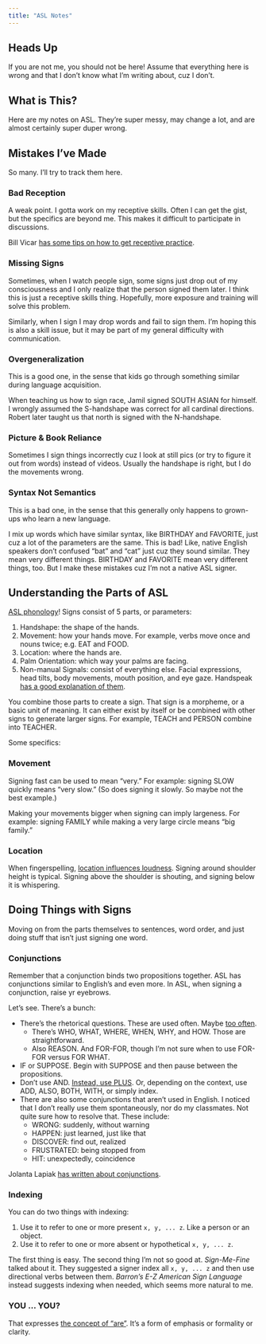 ```yaml
---
title: "ASL Notes"
---
```



## Heads Up {.unnumbered .unlisted}

If you are not me, you should not be here! Assume that everything here is wrong and that I don't know what I'm writing about, cuz I don't.


## What is This?

Here are my notes on ASL. They're super messy, may change a lot, and are almost certainly super duper wrong.


## Mistakes I've Made

So many. I'll try to track them here.

### Bad Reception

A weak point. I gotta work on my receptive skills. Often I can get the gist, but the specifics are beyond me. This makes it difficult to participate in discussions.

Bill Vicar [has some tips on how to get receptive practice](https://www.lifeprint.com/asl101/topics/receptive-asl-skills-practice.htm).

### Missing Signs

Sometimes, when I watch people sign, some signs just drop out of my consciousness and I only realize that the person signed them later. I think this is just a receptive skills thing. Hopefully, more exposure and training will solve this problem.

Similarly, when I sign I may drop words and fail to sign them. I'm hoping this is also a skill issue, but it may be part of my general difficulty with communication.

### Overgeneralization

This is a good one, in the sense that kids go through something similar during language acquisition.

When teaching us how to sign race, Jamil signed SOUTH ASIAN for himself. I wrongly assumed the S-handshape was correct for all cardinal directions. Robert later taught us that north is signed with the N-handshape.

### Picture & Book Reliance

Sometimes I sign things incorrectly cuz I look at still pics (or try to figure it out from words) instead of videos. Usually the handshape is right, but I do the movements wrong.

### Syntax Not Semantics

This is a bad one, in the sense that this generally only happens to grown-ups who learn a new language.

I mix up words which have similar syntax, like BIRTHDAY and FAVORITE, just cuz a lot of the parameters are the same. This is bad! Like, native English speakers don't confused "bat" and "cat" just cuz they sound similar. They mean very different things. BIRTHDAY and FAVORITE mean very different things, too. But I make these mistakes cuz I'm not a native ASL signer.


## Understanding the Parts of ASL

[ASL phonology](https://www.handspeak.com/learn/index.php?id=97)! Signs consist of 5 parts, or parameters:

1. Handshape: the shape of the hands.
2. Movement: how your hands move. For example, verbs move once and nouns twice; e.g. EAT and FOOD.
3. Location: where the hands are.
4. Palm Orientation: which way your palms are facing.
5. Non-manual Signals: consist of everything else. Facial expressions, head tilts, body movements, mouth position, and eye gaze. Handspeak [has a good explanation of them](https://www.handspeak.com/learn/index.php?id=158).

You combine those parts to create a sign. That sign is a morpheme, or a basic unit of meaning. It can either exist by itself or be combined with other signs to generate larger signs. For example, TEACH and PERSON combine into TEACHER.

Some specifics:

### Movement

Signing fast can be used to mean "very." For example: signing SLOW quickly means "very slow." (So does signing it slowly. So maybe not the best example.)

Making your movements bigger when signing can imply largeness. For example: signing FAMILY while making a very large circle means "big family."

### Location

When fingerspelling, [location influences loudness](https://youtu.be/IeeMM7Nts6I). Signing around shoulder height is typical. Signing above the shoulder is shouting, and signing below it is whispering.


## Doing Things with Signs

Moving on from the parts themselves to sentences, word order, and just doing stuff that isn't just signing one word.

### Conjunctions

Remember that a conjunction binds two propositions together. ASL has conjunctions similar to English's and even more. In ASL, when signing a conjunction, raise yr eyebrows.

Let's see. There's a bunch:

- There's the rhetorical questions. These are used often. Maybe [too often](https://youtu.be/c-tT_VWfyNU).
  + There's WHO, WHAT, WHERE, WHEN, WHY, and HOW. Those are straightforward.
  + Also REASON. And FOR-FOR, though I'm not sure when to use FOR-FOR versus FOR WHAT.
- IF or SUPPOSE. Begin with SUPPOSE and then pause between the propositions.
- Don't use AND. [Instead, use PLUS](https://lifeprint.com/asl101/pages-signs/a/and.htm). Or, depending on the context, use ADD, ALSO, BOTH, WITH, or simply index.
- There are also some conjunctions that aren't used in English. I noticed that I don't really use them spontaneously, nor do my classmates. Not quite sure how to resolve that. These include:
  + WRONG: suddenly, without warning
  + HAPPEN: just learned, just like that
  + DISCOVER: find out, realized
  + FRUSTRATED: being stopped from
  + HIT: unexpectedly, coincidence

Jolanta Lapiak [has written about conjunctions](https://www.handspeak.com/learn/index.php?id=35).

### Indexing

You can do two things with indexing:

1. Use it to refer to one or more present `x, y, ... z`. Like a person or an object.
2. Use it to refer to one or more absent or hypothetical `x, y, ... z`.

The first thing is easy. The second thing I'm not so good at. _Sign-Me-Fine_ talked about it. They suggested a signer index all `x, y, ... z` and then use directional verbs between them. _Barron's E-Z American Sign Language_ instead suggests indexing when needed, which seems more natural to me.

### YOU ... YOU?

That expresses [the concept of "are"](https://www.lifeprint.com/asl101/pages-signs/a/are.htm). It's a form of emphasis or formality or clarity.